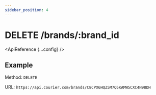 ```yaml
---
sidebar_position: 4
---
```



# DELETE /brands/:brand_id

<ApiReference {...config} />

## Example

Method: `DELETE`

URL: `https://api.courier.com/brands/C8CPX6HQZ5M7Q5KAMW5CXC4N98DH`
